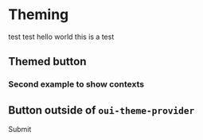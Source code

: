 
# Theming

test test hello world
this is a test

## Themed button
<oui-test></oui-test>

### Second example to show contexts
<oui-test useDefault="true"></oui-test>

## Button outside of `oui-theme-provider`
<oui-button>Submit</oui-button>
